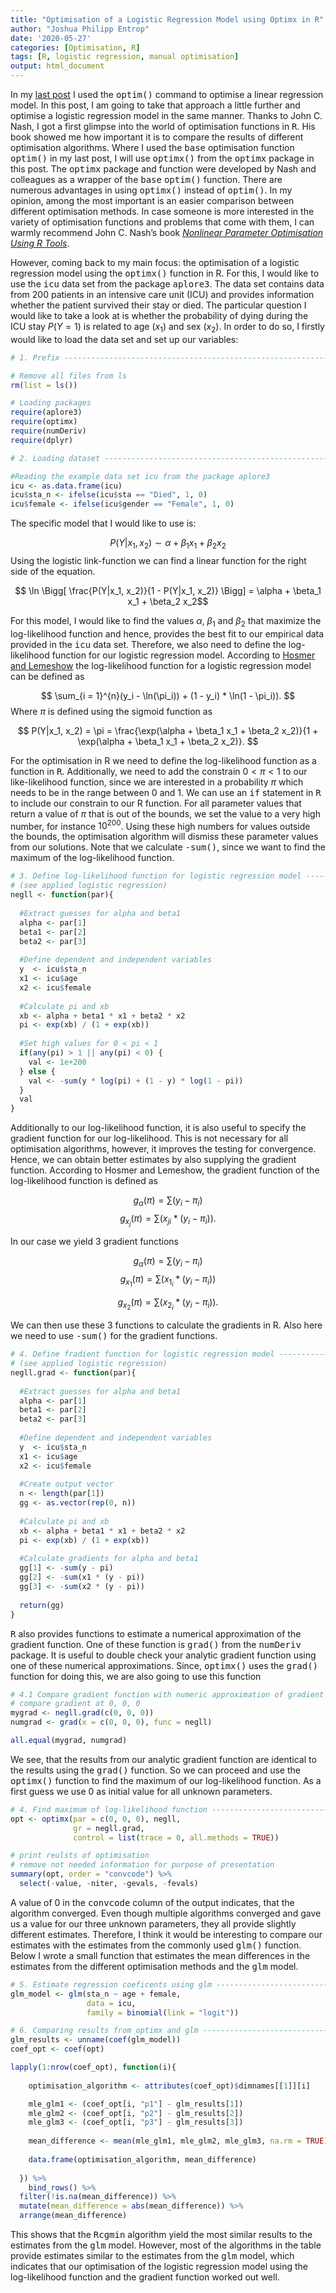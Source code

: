 ```yaml
---
title: "Optimisation of a Logistic Regression Model using Optimx in R"
author: "Joshua Philipp Entrop"
date: '2020-05-27'
categories: [Optimisation, R]
tags: [R, logistic regression, manual optimisation]
output: html_document
---
```


In my <a href="https://www.joshua-entrop.com/post/optim_linear_reg/">last post</a> I used the <TT>optim()</TT> command to optimise a linear regression model. In this post, I am going to take that approach a little further and optimise a logistic regression model in the same manner. Thanks to John C. Nash, I got a first glimpse into the world of optimisation functions in <TT>R</TT>. His book showed me how important it is to compare the results of different optimisation algorithms. Where I used the <TT>base</TT> optimisation function <TT>optim()</TT> in my last post, I will use <TT>optimx()</TT> from the <TT>optimx</TT> package in this post. The <TT>optimx</TT> package and function were developed by Nash and colleagues as a wrapper of the <TT>base</TT> <TT>optim()</TT> function. There are numerous advantages in using <TT>optimx()</TT> instead of <TT>optim()</TT>. In my opinion, among the most important is an easier comparison between different optimisation methods. In case someone is more interested in the variety of optimisation functions and problems that come with them, I can warmly recommend John C. Nash's book <a href="https://www.wiley.com/en-us/Nonlinear+Parameter+Optimization+Using+R+Tools-p-9781118569283"><i>Nonlinear Parameter Optimisation Using R Tools</i></a>.

However, coming back to my main focus: the optimisation of a logistic regression model using the <TT>optimx()</TT> function in R. For this, I would like to use the <TT>icu</TT> data set from the package <TT>aplore3</TT>. The data set contains data from 200 patients in an intensive care unit (ICU) and provides information whether the patient survived their stay or died. The particular question I would like to take a look at is whether the probability of dying during the ICU stay $P(Y = 1)$ is related to age $(x_1)$ and sex $(x_2)$. In order to do so, I firstly would like to load the data set and set up our variables:

```R
# 1. Prefix -------------------------------------------------------------------

# Remove all files from ls
rm(list = ls())

# Loading packages
require(aplore3)
require(optimx)
require(numDeriv)
require(dplyr)

# 2. Loading dataset ----------------------------------------------------------

#Reading the example data set icu from the package aplore3
icu <- as.data.frame(icu)
icu$sta_n <- ifelse(icu$sta == "Died", 1, 0)
icu$female <- ifelse(icu$gender == "Female", 1, 0)
```

The specific model that I would like to use is:

$$ P(Y|x_1, x_2) \sim \alpha + \beta_1  x_1 + \beta_2  x_2$$
Using the logistic link-function we can find a linear function for the right side of the equation.

$$ \ln \Bigg[ \frac{P(Y|x_1, x_2)}{1 - P(Y|x_1, x_2)} \Bigg] = \alpha + \beta_1  x_1 + \beta_2  x_2$$

For this model, I would like to find the values $\alpha$, $\beta_1$ and $\beta_2$ that maximize the log-likelihood function and hence, provides the best fit to our empirical data provided in the <TT>icu</TT> data set. Therefore, we also need to define the log-likelihood function for our logistic regression model. According to <a href="https://www.wiley.com/en-us/Applied+Logistic+Regression%2C+3rd+Edition-p-9780470582473">Hosmer and Lemeshow</a> the log-likelihood function for a logistic regression model can be defined as

$$ \sum_{i = 1}^{n}(y_i - \ln(\pi_i)) + (1 - y_i) * \ln(1 - \pi_i)). $$
Where $\pi$ is defined using the sigmoid function as

$$ P(Y|x_1, x_2) = \pi = \frac{\exp(\alpha + \beta_1  x_1 + \beta_2  x_2)}{1 + \exp(\alpha + \beta_1  x_1 + \beta_2  x_2)}. $$

For the optimisation in R we need to define the log-likelihood function as a function in <TT>R</TT>. Additionally, we need to add the constrain $0 < \pi < 1$ to our like-likelihood function, since we are interested in a probability $\pi$ which needs to be in the range between $0$ and $1$. We can use an <TT>if</TT> statement in <TT>R</TT> to include our constrain to our R function. For all parameter values that return a value of $\pi$ that is out of the bounds, we set the value to a very high number, for instance $10^{200}$. Using these high numbers for values outside the bounds, the optimisation algorithm will dismiss these parameter values from our solutions. Note that we calculate <TT>-sum()</TT>, since we want to find the maximum of the log-likelihood function.

```R
# 3. Define log-likelihood function for logistic regression model -------------
# (see applied logistic regression)
negll <- function(par){
  
  #Extract guesses for alpha and beta1
  alpha <- par[1]
  beta1 <- par[2]
  beta2 <- par[3]
  
  #Define dependent and independent variables
  y  <- icu$sta_n
  x1 <- icu$age
  x2 <- icu$female
  
  #Calculate pi and xb
  xb <- alpha + beta1 * x1 + beta2 * x2
  pi <- exp(xb) / (1 + exp(xb))
  
  #Set high values for 0 < pi < 1
  if(any(pi) > 1 || any(pi) < 0) {
    val <- 1e+200
  } else {
    val <- -sum(y * log(pi) + (1 - y) * log(1 - pi))
  }
  val
}
```

Additionally to our log-likelihood function, it is also useful to specify the gradient function for our log-likelihood. This is not necessary for all optimisation algorithms, however, it improves the testing for convergence. Hence, we can obtain better estimates by  also supplying the gradient function. According to Hosmer and Lemeshow, the gradient function of the log-likelihood function is defined as

$$
g_\alpha(\pi) = \sum(y_i - \pi_i)
$$
$$
g_{x_j}(\pi) = \sum(x_{ji} * (y_i - \pi_i)).
$$

In our case we yield 3 gradient functions

$$
g_\alpha(\pi) = \sum(y_i - \pi_i)
$$
$$
g_{x_1}(\pi) = \sum(x_{1_i} * (y_i - \pi_i))
$$

$$
g_{x_2}(\pi) = \sum(x_{2_i} * (y_i - \pi_i)).
$$

We can then use these 3 functions to calculate the gradients in R. Also here we need to use <TT>-sum()</TT> for the gradient functions.

```R
# 4. Define fradient function for logistic regression model -------------------
# (see applied logistic regression)
negll.grad <- function(par){
  
  #Extract guesses for alpha and beta1
  alpha <- par[1]
  beta1 <- par[2]
  beta2 <- par[3]
  
  #Define dependent and independent variables
  y  <- icu$sta_n
  x1 <- icu$age
  x2 <- icu$female
  
  #Create output vector
  n <- length(par[1])
  gg <- as.vector(rep(0, n))
  
  #Calculate pi and xb
  xb <- alpha + beta1 * x1 + beta2 * x2
  pi <- exp(xb) / (1 + exp(xb))
  
  #Calculate gradients for alpha and beta1
  gg[1] <- -sum(y - pi)
  gg[2] <- -sum(x1 * (y - pi))
  gg[3] <- -sum(x2 * (y - pi))
  
  return(gg)
}
```

<TT>R</TT> also provides functions to estimate a numerical approximation of the gradient function. One of these function is <TT>grad()</TT> from the <TT>numDeriv</TT> package. It is useful to double check your analytic gradient function using one of these numerical approximations. Since, <TT>optimx()</TT> uses the <TT>grad()</TT> function for doing this, we are also going to use this function

```R
# 4.1 Compare gradient function with numeric approximation of gradient ========
# compare gradient at 0, 0, 0
mygrad <- negll.grad(c(0, 0, 0))
numgrad <- grad(x = c(0, 0, 0), func = negll)

all.equal(mygrad, numgrad)
```

We see, that the results from our analytic gradient function are identical to the results using the <TT>grad()</TT> function. So we can proceed and use the <TT>optimx()</TT> function to find the maximum of our log-likelihood function. As a first guess we use $0$ as initial value for all unknown parameters.

```R
# 4. Find maximum of log-likelihood function ----------------------------------
opt <- optimx(par = c(0, 0, 0), negll, 
              gr = negll.grad, 
              control = list(trace = 0, all.methods = TRUE))

# print reulsts of optimisation
# remove not needed information for purpose of presentation 
summary(opt, order = "convcode") %>% 
  select(-value, -niter, -gevals, -fevals)
```

A value of $0$ in the <TT>convcode</TT> column of the output indicates, that the algorithm converged. Even though multiple algorithms converged and gave us a value for our three unknown parameters, they all provide slightly different estimates. Therefore, I think it would be interesting to compare our estimates with the estimates from the commonly used <TT>glm()</TT> function. Below I wrote a small function that estimates the mean differences in the estimates from the different optimisation methods and the <TT>glm</TT> model.

```R
# 5. Estimate regression coeficents using glm ---------------------------------
glm_model <- glm(sta_n ~ age + female, 
                 data = icu,
                 family = binomial(link = "logit"))

# 6. Comparing results from optimx and glm ------------------------------------
glm_results <- unname(coef(glm_model))
coef_opt <- coef(opt)

lapply(1:nrow(coef_opt), function(i){
    
    optimisation_algorithm <- attributes(coef_opt)$dimnames[[1]][i]

    mle_glm1 <- (coef_opt[i, "p1"] - glm_results[1])
    mle_glm2 <- (coef_opt[i, "p2"] - glm_results[2])
    mle_glm3 <- (coef_opt[i, "p3"] - glm_results[3])
    
    mean_difference <- mean(mle_glm1, mle_glm2, mle_glm3, na.rm = TRUE)
    
    data.frame(optimisation_algorithm, mean_difference)
    
  }) %>% 
    bind_rows() %>% 
  filter(!is.na(mean_difference)) %>% 
  mutate(mean_difference = abs(mean_difference)) %>% 
  arrange(mean_difference)
```

This shows that the <TT>Rcgmin</TT> algorithm yield the most similar results to the estimates from the <TT>glm</TT> model. However, most of the algorithms in the table provide estimates similar to the estimates from the <TT>glm</TT> model, which indicates that our optimisation of the logistic regression model using the log-likelihood function and the gradient function worked out well.
